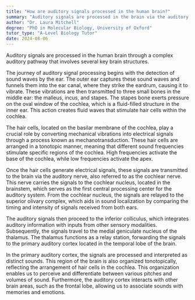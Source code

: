 ```yaml
---
title: "How are auditory signals processed in the human brain?"
summary: "Auditory signals are processed in the brain via the auditory pathway, which includes multiple brain structures responsible for interpreting sound."
author: "Dr. Laura Mitchell"
degree: "PhD in Molecular Biology, University of Oxford"
tutor_type: "A-Level Biology Tutor"
date: 2024-08-06
---
```


Auditory signals are processed in the human brain through a complex auditory pathway that involves several key brain structures.

The journey of auditory signal processing begins with the detection of sound waves by the ear. The outer ear captures these sound waves and funnels them into the ear canal, where they strike the eardrum, causing it to vibrate. These vibrations are then transmitted to three small bones in the middle ear: the malleus, incus, and stapes. The stapes bone exerts pressure on the oval window of the cochlea, which is a fluid-filled structure in the inner ear. This action creates fluid waves that stimulate hair cells within the cochlea.

The hair cells, located on the basilar membrane of the cochlea, play a crucial role by converting mechanical vibrations into electrical signals through a process known as mechanotransduction. These hair cells are arranged in a tonotopic manner, meaning that different sound frequencies stimulate specific regions of the cochlea. High frequencies activate the base of the cochlea, while low frequencies activate the apex.

Once the hair cells generate electrical signals, these signals are transmitted to the brain via the auditory nerve, also referred to as the cochlear nerve. This nerve carries the signals to the cochlear nucleus, located in the brainstem, which serves as the first central processing center for the auditory system. From the cochlear nucleus, the signals are relayed to the superior olivary complex, which aids in sound localization by comparing the timing and intensity of signals received from both ears.

The auditory signals then proceed to the inferior colliculus, which integrates auditory information with inputs from other sensory modalities. Subsequently, the signals travel to the medial geniculate nucleus of the thalamus. The thalamus functions as a relay station, forwarding the signals to the primary auditory cortex located in the temporal lobe of the brain.

In the primary auditory cortex, the signals are processed and interpreted as distinct sounds. This region of the brain is also organized tonotopically, reflecting the arrangement of hair cells in the cochlea. This organization enables us to perceive and differentiate between various pitches and volumes of sound. Furthermore, the auditory cortex interacts with other brain areas, such as the frontal lobe, allowing us to associate sounds with memories and emotions.
    